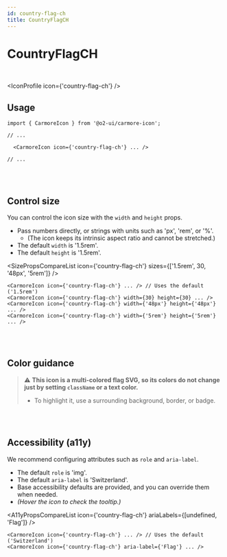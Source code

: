 ```yaml
---
id: country-flag-ch
title: CountryFlagCH
---
```




# CountryFlagCH

<br />

<IconProfile icon={'country-flag-ch'} />

## Usage

```tsx
import { CarmoreIcon } from '@o2-ui/carmore-icon';

// ...

  <CarmoreIcon icon={'country-flag-ch'} ... />

// ...
```

<br />
<br />

## Control size

You can control the icon size with the `width` and `height` props.

- Pass numbers directly, or strings with units such as 'px', 'rem', or '%'.
  - (The icon keeps its intrinsic aspect ratio and cannot be stretched.)
- The default `width` is '1.5rem'.
- The default `height` is '1.5rem'.

<SizePropsCompareList icon={'country-flag-ch'} sizes={['1.5rem', 30, '48px', '5rem']} />

```tsx
<CarmoreIcon icon={'country-flag-ch'} ... /> // Uses the default ('1.5rem')
<CarmoreIcon icon={'country-flag-ch'} width={30} height={30} ... />
<CarmoreIcon icon={'country-flag-ch'} width={'48px'} height={'48px'} ... />
<CarmoreIcon icon={'country-flag-ch'} width={'5rem'} height={'5rem'} ... />
```

<br />
<br />

## Color guidance

> ⚠️ <b>This icon is a multi-colored flag SVG, so its colors do not change just by setting `className` or a text color.</b>
>
> - To highlight it, use a surrounding background, border, or badge.

<br />
<br />

## Accessibility (a11y)

We recommend configuring attributes such as `role` and `aria-label`.

- The default `role` is 'img'.
- The default `aria-label` is 'Switzerland'.
- Base accessibility defaults are provided, and you can override them when needed.
- _(Hover the icon to check the tooltip.)_

<A11yPropsCompareList icon={'country-flag-ch'} ariaLabels={[undefined, 'Flag']} />

```tsx
<CarmoreIcon icon={'country-flag-ch'} ... /> // Uses the default ('Switzerland')
<CarmoreIcon icon={'country-flag-ch'} aria-label={'Flag'} ... />
```
